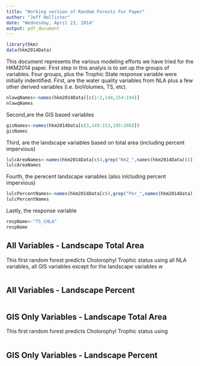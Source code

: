 ```yaml
---
title: "Working version of Random Forests For Paper"
author: "Jeff Hollister"
date: "Wednesday, April 23, 2014"
output: pdf_document
---
```


```r
library(hkm)
data(hkm2014Data)
```

This document represents the various modeling efforts we have tried for the HKM2014 paper.  First step in this analyis is to set up the groups of variables.  Four groups, plus the Trophic State response variable were initially indentified.  First, are the water quality variables from NLA plus a few other derived variables (i.e. bioVolumes, TS, etc).

```r
nlawqNames<-names(hkm2014Data)[c(1:2,148,154:194)]
nlawqNames
```

Second,are the GIS based variables

```r
gisNames<-names(hkm2014Data[c(3,149:153,195:208)])
gisNames
```

Third, are the landscape variables based on total area (including percent impervious)

```r
lulcAreaNames<-names(hkm2014Data[c(4,grep("Km2_",names(hkm2014Data)))])
lulcAreaNames
```

Fourth, the perecent landscape variables (also inlcluding percent impervious) 
```r
lulcPercentNames<-names(hkm2014Data[c(4,grep("Per_",names(hkm2014Data)))])
lulcPercentNames
```

Lastly, the response variable

```r
respName<-"TS_CHLA"
respName
```

## All Variables - Landscape Total Area

This first random forest predicts Cholorophyl Trophic status using all NLA variables, all GIS variables except for the landscape variables w

```r

```


## All Variables - Landscape Percent

```r

```


## GIS Only Variables - Landscape Total Area

This first random forest predicts Cholorophyl Trophic status using 

```r

```


## GIS Only Variables - Landscape Percent

```r

```
